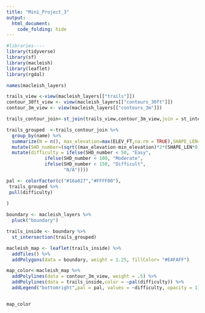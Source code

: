```yaml
---
title: "Mini_Project_3"
output: 
  html_document:
    code_folding: hide
---
```


```r
#libraries----
library(tidyverse)
library(sf)
library(macleish)
library(leaflet)
library(rgdal)

```

```r
names(macleish_layers)

trails_view <-view(macleish_layers[["trails"]])
contour_30ft_view <- view(macleish_layers[["contours_30ft"]])
contour_3m_view <- view(macleish_layers[["contours_3m"]])
```

```r
trails_contour_join<-st_join(trails_view,contour_3m_view,join = st_intersects,left=TRUE)
```

```r
trails_grouped  <-trails_contour_join %>%
  group_by(name) %>%
  summarize(N = n(), max_elevation=max(ELEV_FT,na.rm = TRUE),SHAPE_LEN=sum(SHAPE_LEN,na.rm = TRUE),min_elevation=min(ELEV_FT,na.rm = TRUE)) %>% 
  mutate(SHD_number=(sqrt((max_elevation-min_elevation)*2*(SHAPE_LEN*0.000189394))))%>% 
  mutate(difficulty = ifelse(SHD_number < 50, "Easy",
              ifelse(SHD_number < 100, "Moderate", 
              ifelse(SHD_number < 150, "Difficult",
                     "N/A"))))
```


```r
pal <- colorFactor(c("#16a027","#FFFF00"),
 trails_grouped %>%
 pull(difficulty) 
 
)
```


```r

boundary <- macleish_layers %>%
  pluck("boundary")

trails_inside <- boundary %>%
  st_intersection(trails_grouped)

macleish_map <- leaflet(trails_inside) %>%
  addTiles() %>%
  addPolygons(data = boundary, weight = 1.25, fillColor= "#E4FAFF")

map_color<-macleish_map %>%
  addPolylines(data = contour_3m_view, weight = .5) %>% 
  addPolylines(data = trails_inside,color = ~pal(difficulty)) %>%  
  addLegend("bottomright",pal = pal, values = ~difficulty, opacity = 1)


map_color
```














